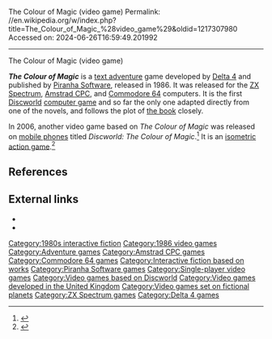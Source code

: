 The Colour of Magic (video game)
Permalink: //en.wikipedia.org/w/index.php?title=The_Colour_of_Magic_%28video_game%29&oldid=1217307980
Accessed on: 2024-06-26T16:59:49.201992



------
The Colour of Magic (video game)
{{Infobox video game
| title = The Colour of Magic
| image = [[File:The Colour of Magic cover.jpg|frameless|upright=1.15]]
| caption = Original cover art
| developer = [[Delta 4]]
| publisher = [[Piranha Software]]
| designer = 
| engine = 
| series = [[Discworld]]
| released = 1986
| genre = [[Interactive fiction]]
| modes = [[Single-player]]
| platforms = [[ZX Spectrum]], [[Amstrad CPC]], [[Commodore 64]]
}}

'''''The Colour of Magic''''' is a [[text adventure]] game developed by [[Delta 4]] and published by [[Piranha Software]], released in 1986. It was released for the [[ZX Spectrum]], [[Amstrad CPC]], and [[Commodore 64]] computers. It is the first [[Discworld]] [[computer game]] and so far the only one adapted directly from one of the novels, and follows the plot of [[The Colour of Magic|the book]] closely.

In 2006, another video game based on ''The Colour of Magic'' was released on [[mobile phone]]s titled ''Discworld: The Colour of Magic''.<ref>{{cite web|url=http://www.pocketgamer.co.uk/r/Mobile/Discworld:+The+Colour+of+Magic/review.asp?c=1084|title=Discworld: The Colour of Magic review|last=James|first=Chris|date=16 May 2006|work=[[Pocket Gamer]]|publisher=Steel Media|access-date=8 February 2014|archive-url=https://web.archive.org/web/20110704162400/http://www.pocketgamer.co.uk/r/Mobile/Discworld:+The+Colour+of+Magic/review.asp?c=1084|archive-date=4 July 2011}}</ref> It is an [[Isometric projection|isometric]] [[action game]].<ref>{{cite web|url=http://www.pocketgamer.co.uk/image.asp?ids=0_1960_0&img=artwork/na-zo/discworld_-_the_colour_of_magic_large_screenshots_gif__240x289__ingame3_gif_jpgcopy.jpg|title=Discworld: The Colour of Magic image 2 of 8|work=[[Pocket Gamer]]|publisher=Steel Media|access-date=8 February 2014|archive-url=https://web.archive.org/web/20140208140637/http://www.pocketgamer.co.uk/image.asp?ids=0_1960_0&img=artwork%2Fna-zo%2Fdiscworld_-_the_colour_of_magic_large_screenshots_gif__240x289__ingame3_gif_jpgcopy.jpg|archive-date=8 February 2014|url-status=dead}}</ref>

==References==
{{reflist}}

==External links==
* {{WoS game|id=0006100|name=The Colour of Magic}}
* {{IFDB|id=nw0io6o68n11hqtu|title=The Colour of Magic}}

{{Discworld books}}
{{DEFAULTSORT:Colour of Magic, The}}
[[Category:1980s interactive fiction]]
[[Category:1986 video games]]
[[Category:Adventure games]]
[[Category:Amstrad CPC games]]
[[Category:Commodore 64 games]]
[[Category:Interactive fiction based on works]]
[[Category:Piranha Software games]]
[[Category:Single-player video games]]
[[Category:Video games based on Discworld]]
[[Category:Video games developed in the United Kingdom]]
[[Category:Video games set on fictional planets]]
[[Category:ZX Spectrum games]]
[[Category:Delta 4 games]]


{{adventure-videogame-stub}}